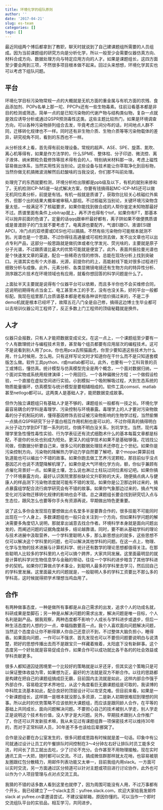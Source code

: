 ```yaml
---
title: 环境化学的组队原则
author: ''
date: '2017-04-21'
slug: es-team
categories: []
tags: []
---
```


最近同组两个博后都拿到了教职，聊天时就说到了自己建课题组所需要的人员组成。因为当前课题组的研究方向是分析化学，所以一般至少会需要仪器仿真方向、材料合成方向、数据处理方向与特定应用方向的人才。如果是课题组长，这四方面至少要会两到三项，不然很多项目根本做不起来。回过头来想想，环境化学其实也可以考虑下组队问题。

## 平台

环境化学目标污染物常规一点的大概就是无机方面的重金属与有机方面的农残、食品添加剂、POPs名单上那一坨、PPCPs还有一些生物毒素。往前沿看基本都是非目的检测或筛选，简单一点的是已知污染物的代谢产物与结构类似物，复杂一点就是效应诱导分析或通过QSPR预测毒性这类。这些主题比较热门，如果是环境调查方向，可以各种污染物排列组合去发，毕竟考虑三间分布的话，时间地点人群不同，迁移转化规律也不一样。同时还有非生物介质、生物介质等等污染物载体的差异，研究视角不同，看到的东西也不一样。

从分析技术上看，首先得有前处理设备。常规的超声、ASE、SPE、旋蒸、氮吹、离心机等得有，如果是作方法学的，什么SPME、整体柱、分子印迹、微流控、离子液体、纳米颗粒负载修饰等技术得有会的人，特别纳米材料那一块，考虑上磁性容易做出体系，当然实用性另当别论。这些设备与技术能让你萃取净化到目标物，当然你做无机搞微波消解然后赶酸啥的当我没说，你们那不叫前处理。

处理完了的东西就要检测，环境分析检出限都是ppb级及以下，有机的就别来掺和了。无机检测ICP-MS是一站式解决方案，你要有钱搞得起MC-ICP-MS还可以做无机同位素分析，前提是有钱。有机一般就是质谱了，获取你比较关心核磁红外紫外，但那个出的结果大概率被审稿人鄙视。不过核磁另当别论，关键环境污染物含量太低，一般满足不了核磁要求，如果你能找到做合成的人帮你鉴定未知物那最好不过。质谱里面有条件上obitrap就上，再不济也得有个tof，如果你有FT，那基本可以抛弃前面的色谱了。定量的话qqq跟单杆最好都有，离子阱如果不做便携质谱或是普渡厨子的门生就不要考虑了。电离源也要配齐，气谱EI跟CI，液谱ESI跟APCI，冷门点的双喷雾或DESI也可以搞搞，不然有些污染物你可能根本就测不到。光谱也是一个思路，不过你得往高通量或可视检测去做，发不出文章也可以出点专利产品，这部分一般思路就是做抗体或者化学发光、荧光啥的，主要就是原子分子光谱，不过跟质谱比最大的优势可能就是便宜了。此外，表面共振拉曼光谱也是个快速发文章的渠道，配合一些稀奇古怪的修饰，总能在现场分析上找到突破口。光谱其实也有个大杀器，光源，前提你约的上，高能射线下能对很多过程进行细致分析与成像。此外，元素分析、各类显微镜电镜还有生物方向的特异性分析、测序跟芯片技术在环境领域也有应用，就看你想回答的科学问题是什么了。

上面扯半天主要就是说得有个仪器平台可以依赖，而且多半你也不会买维修合同，这说明初期得有点当金工、电工甚至木工的手艺，没有也没关系，好的平台一般都标配。我现在组里那几台质谱基本都是老板各种谈判低价搞过来的，不是二手demo机就是根本已经坏了，故障五花八门全是自己修，搞得这边博士生毕业都可以去培训仪器公司工程师了，反正多数上门工程师的顶级秘籍就是换件。

## 人才

仪器只会报数，只有人才能把数据变成论文。在这一点上，一个课题组至少要有一个人有数理统计与编程技术背景，甚至每个组员都要有应用层次的编程技术。这可不是说看到别人用了pca，你也用pca去照猫画虎，你至少要知道这些技术为什么用，什么时候用，怎么用。只有这样写论文时才知道你在干什么而不是只知道套模版怎么做。软件工具python、r或matlab都可以。此外，也要有一个工科背景的员工或博后，懂仿真。统计模型与仿真模型完全是两个概念，一个面对数据归纳，一个面对实物或系统用规律演绎；一个用回归，一个各种偏微分方程；一个做假设检验，一个直接在虚拟空间进行实验。小到模拟一个吸附解吸过程，大到生态系统的物质能量循环，仿真模型与统计模型是要相辅相成的。软件工具comsol、matlab甚至netlogo都可以。这两类人是基础人才，能把数据变成故事。

但作为独立课题组只有基础人才是不够的，课题组长一般都有一技之长。环境化学最容易耦合的学科是毒理学、污染控制与环境暴露。毒理学上的人才要对污染物致毒的分子机制玩的转，懂得基因修饰去验证被污染物影响的生物学过程，当然偷懒一点搞点QSPR研究下分子蛋白相互作用机制也是可以的，不过你得真的搞得明白从分子动力学到DFT那一系列的坑，你搞不明白没关系，別坑学生。当然，现代毒理学里急性慢性毒性实验、行为学表征还有流式细胞术什么的基本每篇文章都是标配，不是你的长处也别成为短处。更深入的组学技术如果不是基础够强，花钱找公司做，但数据分析要自己来，很多公司的数据处理技术还停在上个世纪。如果你是污染控制方向，污染物的降解热力学动力学自然要了解吧，拿个mopac算算前线轨道能也可以编出个不错的故事。如果你跑去做工艺养污泥颗粒，那目前似乎没点基因芯片也说不清楚降解机理了。如果你是大气环境化学方向，额，你似乎兼顾有点催化背景好一点。如果是土壤，怎么说也淋过土柱玩过同位素标记吧。如果你搞了个环境暴露方向，最好认识医院里那些缺论文升职称的大夫，随便搞点病人与健康人的样品测下污染物浓度就可能有不错的发现。如果你是公卫那边转过来的，搞点暴露组学配合流行病学研究会有不错的故事。如果你气象那边过来的，搞点气候变化对污染物迁移转化规律的影响也会不错。总之课题组长要会找到研究切入点与生态位，跟风怎么也要等你手头有资源再说，早期做出特色更重要。

说了这么多你会发现现在要想做出点名堂多半是要靠合作的，很多技能不可能同时出现在一个人身上，多数课题组也一般只会关注到一个方向，但如果科学问题的解决需要多角度切入说明，那就拿出诚意去找合作者。环境科学本身就是面向问题出发的，而阐述问题的证据角度越多，结论越靠谱。同时，要不断从基础学科的理论与技术进展中汲取营养，一个学科里聪明人多，那么新思想出的就多，这些思想不仅可以解决这个学科里的问题，也可以解决其他学科的问题。在这一点上，物理、化学与生物的技术进展与计算机科学、统计还有数学的理论思想都值得关注。在那些聪明人比较多的学科里的人也可以搞个跨界，大家共同发展。这里面最明显的就是计算机科学对生物信息学与金融的带动，往往一个学科的进步暗含了其他学科进步的契机。如果你打算做点学术事业，到聪明人最多的学科里去学习，然后回自己的学科里发展。这里面最大的问题就是，一般聪明人多的学科工资要比不那么多的学科高，这时候就得把学术理想当鸡血用了。

## 合作

有两种做事态度，一种是做所有事都是从自己需求的出发，追求个人的功成名就，科研成果是垫脚石；另一种是从解决问题的需求出发，解决问题是唯一目标，个人名利是副产品。据我观察，两种态度都不影响个人成长与学科进步或退步，但后一种生活态度的人想的少一点，幸福指数要高一点。我个人喜欢面向问题解决问题，当然这个态度会让你不断得罪人你自己还意识不到，不过整体大脑负担小，睡得香。如果面向问题，一作可以不强求、首先发现也可以不要但问题要说明白与说清楚，把好的思想传播出去而不是跟宝贝一样藏着掖着，太阳底下没有新鲜事。这个态度另一个好处就是容易促成合作，如果合作可以成功就比各干各的的社会效益或学科贡献更多。

很多人都知道囚徒困境里一个比较好的策略就是以牙还牙，但其实这个策略只是可以保证整体收益为零，如果想为正，最好的方法就是双方不断合作。以往的思路都是构建在把自己的课题组搞成巨无霸，目前国内主流就是如此，这样内部合作强于外部合作，容易稳定学术界地位，从这个角度看巨无霸课题组是可取的，我读博的中科院主流基本如此，配合良好的顶层设计可以攻坚克难。但目前来看，如果是一个新课题组长，这样搞一是根本就没那么多资源，二是新人初期很难招到理想的同事。所以此时的优势策略不应该依附大课题组，而应该是跟同龄人合作，在平等的基础上共同成长，面向问题解决问题。不要担心自己的技术被别人学走，别人学走正是说明这个技术有价值，没人学才是大问题。另外，早期技术跟别人合作推广了，你还可以开发新技术嘛，我从未见过有课题组靠一项保密技术可以维持30年的，而对于正常科研人员，30年差不多也该给后辈挪窝了。

合作是没必要在办公室发生的，很多问题或思路有时候就是差一句话。印象中有公司就通过设计让员工的午餐排队时间控制在3～4分钟左右好让排队时员工能多交流，时间长了员工就出去吃，少了讨论不充分。合作甚至不用物理接触，现在实时通讯工具一大把，随时都可以交流。不过，搞成微信群那样就太花哨，也容易被朋友圈跟红包分散精力，用邮件列表功能又太单一，目前我组内用slack。一方面可以实时交流，另一方面通过区分频道可以针对主题或项目进行讨论协作，此外也可以作为个人项目管理与点对点交流工具。

我猜的不错的话多数人看到这里也就停了，因为周围可能没有人用，不过万事都有个开头，我已经建立了一个slack主页：yufree.slack.com，欢迎大家给我发邮件slack at yufree.cn拿邀请尝试，不建议留邮箱，原因你懂的。可以当作一个即时交流组队平台的实验品，相互学习，共同进步。